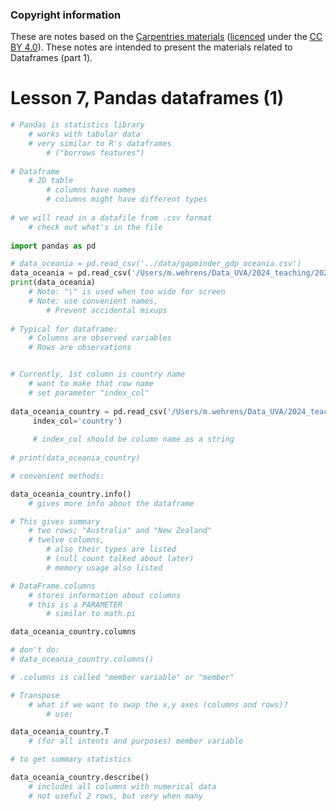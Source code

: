 
::: {.callout-note}
### Copyright information
These are notes based on the [Carpentries materials](https://swcarpentry.github.io/python-novice-gapminder/07-reading-tabular.html) ([licenced](https://software-carpentry.org/license/) under the [CC BY 4.0](https://creativecommons.org/licenses/by/4.0/)). 
These notes are intended to present the materials related to Dataframes (part 1). 
<!-- The contents of the lessons were modified by Martijn Wehrens (bioDSC). -->
:::

# Lesson 7, Pandas dataframes (1)

```python
# Pandas is statistics library
    # works with tabular data
    # very similar to R's dataframes
        # ("borrows features")
        
# Dataframe
    # 2D table
        # columns have names
        # columns might have different types
        
# we will read in a datafile from .csv format
    # check out what's in the file
    
import pandas as pd

# data_oceania = pd.read_csv('../data/gapminder_gdp_oceania.csv')
data_oceania = pd.read_csv('/Users/m.wehrens/Data_UVA/2024_teaching/2025-03-gapminder/data/gapminder_gdp_oceania.csv')
print(data_oceania)
    # Note: "\" is used when too wide for screen
    # Note: use convenient names, 
        # Prevent accidental mixups
    
# Typical for dataframe:
    # Columns are observed variables
    # Rows are observations

```


```python

# Currently, 1st column is country name
    # want to make that row name
    # set parameter "index_col" 
    
data_oceania_country = pd.read_csv('/Users/m.wehrens/Data_UVA/2024_teaching/2025-03-gapminder/data/gapminder_gdp_oceania.csv',\
     index_col='country')
     
     # index_col should be column name as a string
     
# print(data_oceania_country)

# convenient methods:

data_oceania_country.info()
    # gives more info about the dataframe
```


```python
# This gives summary
    # two rows; "Australia" and "New Zealand"
    # twelve columns, 
        # also their types are listed
        # (null count talked about later)
        # memory usage also listed
```

```python
# DataFrame.columns
    # stores information about columns
    # this is a PARAMETER
        # similar to math.pi

data_oceania_country.columns

# don't do:
# data_oceania_country.columns()

# .columns is called "member variable" or "member"

# Transpose
    # what if we want to swap the x,y axes (columns and rows)?
        # use:

data_oceania_country.T
    # (for all intents and purposes) member variable
```

```python
# to get summary statistics

data_oceania_country.describe()
    # includes all columns with numerical data
    # not useful 2 rows, but very when many
```
